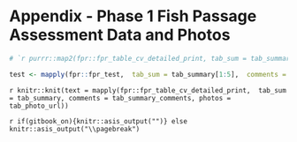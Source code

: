 # Appendix - Phase 1 Fish Passage Assessment Data and Photos {-}

<!-- `r if(gitbook_on){knit(text = unlist(tabs_phase1))} else knit(text = unlist(tabs_phase1_pdf))` -->






```r

# `r purrr::map2(fpr::fpr_table_cv_detailed_print, tab_sum = tab_summary,  comments = tab_summary_comments,  photos = tab_photo_url,  gitbook_switch = FALSE) %>% head()`

test <- mapply(fpr::fpr_test,  tab_sum = tab_summary[1:5],  comments = tab_summary_comments[1:5])

```

`r knitr::knit(text = mapply(fpr::fpr_table_cv_detailed_print,  tab_sum = tab_summary, comments = tab_summary_comments, photos = tab_photo_url))`

`r if(gitbook_on){knitr::asis_output("")} else knitr::asis_output("\\pagebreak")`
